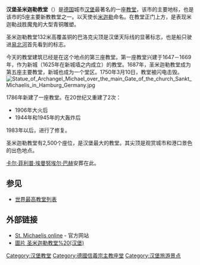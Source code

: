{{Otheruses|other=其他同名教堂|聖彌額爾教堂}}
{{unreferenced|time=2019-01-16T03:46:19+00:00}}
{{Infobox building
| building_name       = 圣米迦勒教堂
| native_building_name= 
| image               = Sankt-Michaelis-Kirche_Hamburg.jpg
| caption             = 
| former_names        = 
| building_type       = 教堂
| architectural_style = [[巴洛克式|巴洛克式]]
| structural_system   = 
| location            = 德国汉堡新城区
| owner               = 
| current_tenants     = 
| landlord            = 
| coordinates         = 
| start_date          = 
| completion_date     = 
| demolition_date     = 
| height              = 132 m
| diameter            = 
| other_dimensions    = 
| floor_count         = 
| floor_area          = 
| main_contractor     = 
| architect           = 
| structural_engineer = 
| services_engineer   = 
| civil_engineer      = 
| other_designers     = 
| quantity_surveyor   = 
| awards              = 
| references          = 
}}

'''汉堡圣米迦勒教堂'''（{{lang-de|Hauptkirche Sankt Michaelis}}）是[[德国|德国]]城市[[汉堡|汉堡]]最著名的一座[[教堂|教堂]]，该市的主要地标，也是该市的5座主要新教教堂之一。以天使长[[米迦勒|米迦勒]]命名。在教堂正门上方，是表现米迦勒战胜魔鬼的大型青铜雕塑。

圣米迦勒教堂132米高覆盖铜的巴洛克尖顶是汉堡天际线的显著标志，也是船只驶进[[易北河|易北河]]首先看到的标志。

今天的教堂建筑已经是在这个地点的第三座教堂。第一座教堂兴建于1647－1669年，作为新城（1625年在新城墙之内成立）的教堂。1687年，圣米迦勒教堂成为第五座主要教堂，新城也成为一个堂区。1750年3月10日，教堂被闪电击毁。 
[[Image:Statue_of_Archangel_Michael_over_the_main_Gate_of_the_church_Sankt_Michaelis_in_Hamburg_Germany.jpg|thumb]]

1786年新建了一座教堂。在20世纪又重建了2次：
* 1906年大火后
* 1944年和1945年的大轰炸后
1983年以后，进行了修复。

圣米迦勒教堂有2,500个座位，是汉堡最大的教堂。其尖顶是观赏城市和港口景色的出色地点。

[[卡尔·菲利普·埃曼努埃尔·巴赫|卡尔·菲利普·埃曼努埃尔·巴赫]]安葬在此。

==参见==
* [[世界最高教堂列表|世界最高教堂列表]]

==外部链接==
{{Commonscat|St.-Michaelis-Kirche (Hamburg)|St. Michaelis Church, Hamburg}}
* [http://www.st-michaelis.de/ St. Michaelis online]{{Wayback|url=http://www.st-michaelis.de/ |date=20100131222415 }} - 官方网站
* [https://web.archive.org/web/20140819090859/http://bilder-hamburg.info/index.php/Kirchen/Hauptkirche-Sankt-Michaelis 圖片 圣米迦勒教堂%20(汉堡)]

{{coord|53|32|54|N|9|58|44|E|region:DE-HH_type:landmark|display=title}}

{{Authority control}}
[[Category:汉堡教堂|Category:汉堡教堂]]
[[Category:德國信義宗主教座堂|Category:德國信義宗主教座堂]]
[[Category:汉堡旅游景点|Category:汉堡旅游景点]]